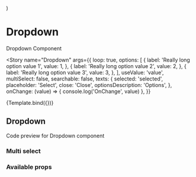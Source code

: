 
  <div style={{ paddingBottom: '150px' }}>
    <Dropdown {...props}></Dropdown>
  </div>
)

<Meta title="Components/Dropdown" component={Dropdown} />

# Dropdown

Dropdown Component

<Story
  name="Dropdown"
  args={{
    loop: true,
    options: [
      {
        label: 'Really long option value 1',
        value: 1,
      },
      {
        label: 'Really long option value 2',
        value: 2,
      },
      {
        label: 'Really long option value 3',
        value: 3,
      },
    ],
    useValue: 'value',
    multiSelect: false,
    searchable: false,
    texts: {
      selected: 'selected',
      placeholder: 'Select',
      close: 'Close',
      optionsDescription: 'Options',
    },
    onChange: (value) => {
      console.log('OnChange', value)
    },
  }}
>
  {Template.bind({})}
</Story>

## Dropdown

Code preview for Dropdown component

<Canvas>
  <div style={{ height: '200px' }}>
    <Dropdown
      options={[
        { label: 'Option 1', value: 1 },
        { label: 'Option 2', value: 2 },
        { label: 'Option 3', value: 3 },
      ]}
    ></Dropdown>
  </div>
</Canvas>

### Multi select

<Canvas>
  <div style={{ height: '200px' }}>
    <Dropdown
      multiSelect
      display="name"
      useValue="index"
      options={[
        { name: 'Option 1', index: 1 },
        { name: 'Option 2', index: 2 },
        { name: 'Option 3', index: 3 },
      ]}
    ></Dropdown>
  </div>
</Canvas>

### Available props

<ArgsTable of={Dropdown} />
